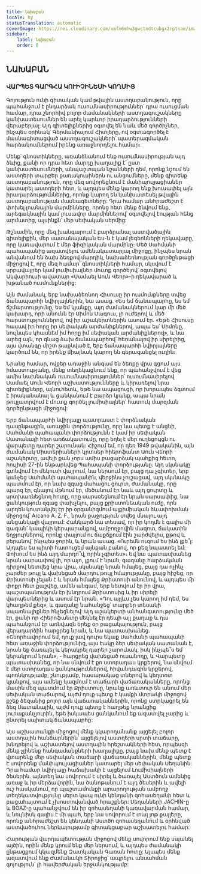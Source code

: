 ```yaml
---
title: Նախաբան
locale: hy
statusTranslation: automatic
coverImage: https://res.cloudinary.com/xmfm6mhw3gwctndtcubgx2rptnae/image/upload/v1741354450/small_cover_tratado_esoterico_de_astrologia_hermetica_6210a35442.webp
sidebar:
    label: Նախաբան
    order: 0
---
```

## ՆԱԽԱԲԱՆ

### ՎԱՐՊԵՏ ԳԱՐԳՀԱ ԿՈՒԻՉԻՆԵՍԻ ԿՈՂՄԻՑ

Գոյություն ունի գիտական ​​կամ թվային աստղաբանություն, որը պահանջում է ընդարձակ ուսումնասիրություններ՝ դրա ուսուցման համար, դրա շնորհիվ բոլոր ժամանակների աստղագուշակները կանխատեսումներ են արել կարևոր իրադարձությունների վերաբերյալ: Այդ գիտելիքներից օգտվել են նաև մեծ գործիչներ, ինչպես օրինակ՝ Գերմանիայում Հիտլերը, ով օգտագործել է մասնագիտացված աստղագուշակների՝ պատերազմական հարձակումներում իրենց առաջնորդելու համար։

Մենք՝ գնոստիկները, առանձնանում ենք ուսումնասիրության այդ ձևից, քանի որ դրա հետ մարդը խաղալիք է՝ ըստ կանխատեսումների, անպաշտպան նշանների դեմ, որոնք նշում են աստղերի տարբեր քառակուսիներն ու անցումները, մենք գիտենք աստղաբանություն, որը մեզ սովորեցնում է մանիպուլյացիաներ կատարել աստղերի հետ, և այդպես մենք կարող ենք խուսափել այն իրադարձություններից, որոնք կարող են կանխատեսել թվային աստղաբանության մասնագետները: Դրա համար անհրաժեշտ է փոխել լուսնային մարմինները, որոնց հետ մենք ծնվում ենք, արեգակնային կամ լուսավոր մարմիններով՝ օգտվելով էության հենց արմատից, այսինքն՝ մեր սեփական սերմից:

Թշնամին, որը մեզ խանգարում է բարձրանալ աստվածային գիտելիքին, մեր սատանայական Ես-ն է կամ լեգեոնների ղեկավարը, որը կառավարում է մեր ֆիզիկական մարմինը։ Մեծ Սահմանի պահապանից ազատվելու ամենակատարյալ միջոցը, ինչպես նրան անվանում են ձախ ձեռքով մարդիկ, նախաձեռնության գործընթացի միջոցով է, որը մեզ համար՝ գնոստիկների համար, սկսվում է սրբավայրեր կամ լումիսիալներ մուտք գործելով՝ օգտվելով Ակվարիուսի ավատար «Սամաել Աուն Վեոր»-ի ղեկավարած և խթանած ուսմունքներից:

Այն ժամանակ, երբ նախաձեռնող Հիսուսը իր ուսմունքները տվեց ճանապարհի նվիրյալներին, նա ասաց. «Ես եմ ճանապարհը, ես եմ ճշմարտությունը, ես եմ կյանքը, այդ ժամանակներում կար մի մեծ կախարդ, որի անունն էր Սիմոն Մագուս, լի ուժերով և մեծ հարստություններով, ով իր աշակերտներին ասում էր. «Եթե Հիսուսը հասավ իր հորը իր սեփական արժանիքներով, ապա ես՝ Սիմոնը, նույնպես կհասնեմ իմ հորը իմ սեփական արժանիքներով», և նա արեց այն, որ գնաց ձախ ճանապարհով՝ հեռանալով իր սիրելիից, այս վտանգը միշտ թաքնված է, երբ ճանապարհի նվիրյալները կարծում են, որ իրենք միայնակ կարող են գերազանցել ուղին։

Նրանց համար, ովքեր առաջին անգամ են ձեռքը վրա գցում այս իմաստությանը, մենք տեղեկացնում ենք, որ պահանջվում է վեց ամիս նախնական ուսումնասիրություններ՝ ուսումնասիրելով Սամաել Աուն Վեորի աշխատությունները և կիրառելով նրա գիտելիքները, այնուհետև, եթե նա ապացուցի, որ խորապես ձգտում է իրականանալ և ցանկանում է բարձր կյանք, ապա նրան թույլատրվում է մուտք գործել լումիսիալներ՝ հատուկ մարզման գործընթացի միջոցով:

Երբ ճանապարհի նվիրյալը պատրաստ է փորձնական դասընթացին, առաջին փորձությունը, որը նա պետք է անցնի, Սահմանի պահապանի փորձությունն է կամ իր սեփական Սատանայի հետ առճակատումը, որը եղել է մեր ուղեցույցն ու վարպետը դարեր շարունակ: Հիշում եմ, որ դեռ 1949 թվականին, այն ժամանակ Միստերիաների կրտսեր հիերոֆանտ Աուն Վեորի աշակերտը, ավելի քան չորս ամիս բացարձակ պահքից հետո, հուլիսի 27-ին ենթարկվեց Պահապանի փորձությանը: Այդ սկսնակը գտնվում էր մեկուսի վայրում, նա ներսում էր, բայց դա չգիտեր, երբ կանչեց Սահմանի պահապանին, վերջինս չուշացավ, այդ սկսնակը պատմում էր, որ նախ զգաց մահացու ցուրտ, ժամանակը, որը պարզ էր, գնալով մթնում էր, մեծանում էր նաև այդ ցուրտը և սրտխառնեցնող հոտը, որը սարսռեցնում էր նրան սարսափից, նա ցանկություն զգաց փախչելու, բայց քրիստոնեական ուժը, որն արդեն կուտակվել էր իր օրգանիզմում ալքիմիական ձևափոխման միջոցով՝ Arcano A. Z. F., նրան քաջություն տվեց մնալու այդ անցանկալի վայրում: Հանկարծ նա տեսավ, որ իր կողմն է գալիս մի գազան՝ կապիկի կերպարանքով, ամբողջովին մազոտ, ճակատին եղջյուրներով, որոնք փայլում ու ճաքճքում էին շարժվելիս, քթով և բերանով՝ ինչպես ջորին, և նրան ասաց. «Ուրեմն ուզում ես ինձ լքե՞լ: Այդպես ես պիտի հատուցեմ այնքան բանով, որ քեզ նպաստել եմ: Փոխում ես ինձ այդ մարդո՞վ, որին չգիտես»։ Եվ նա պատասխանեց նրան սարսափով լի, որ այո, լքում է նրան, գազանը հարձակման դիրքով նետվեց նրա վրա, սկսնակը նրան հմայեց, բայց դա ոչինչ չարժեր թույլ և վախեցած մարդու թույլ հմայությանը, բայց հիշեց, որ Քրիստոսի չելան է և նրան հմայեց Քրիստոսի անունով, և այդպես մի փոքր հետ քաշվեց, ամեն անգամ, երբ նետվում էր իր վրա, պաշտպանություն էր խնդրում Քրիստոսից և իր սիրելի վարպետներից և ասում էր նրան. «Դու այլևս չես կարող իմ դեմ, ես կհաղթեմ քեզ», և գազանը նահանջեց՝ տարբեր տեսակի սպառնալիքներ հնչեցնելով: Այդ աշակերտի անհանգստությունը մեծ էր, քանի որ Հիերոֆանտը մեկնել էր դեպի այլ քաղաք և դա պահանջում էր առնվազն երեք օր բացակայություն, բայց վերադարձին հարցրեց նրան, և նա պատասխանեց. «Շնորհավորում եմ, դուք լավ դուրս եկաք Սահմանի պահապանի հետ առաջին փորձությունից, այս էակը ձեր սեփական սատանան է, նրան եք ծառայել և կերակրել դարեր շարունակ, իսկ ինչպե՞ս եմ կերակրում նրան», - հարցրեց վախեցած ուսանողը, և Վարպետը պատասխանեց, որ նա սնվում է քո ստորադաս կրքերով, նա սնվում է մեր ստորադաս ցանկություններով, հիվանդագին կրքերով, պոռնկությամբ, շնությամբ, հասարակաց տներով և կեղտոտ կյանքով, այս ամենը կազմում է տաճարի վաճառականները, որոնց մասին մեզ պատմում էր Քրիստոսը, նրանք առևտուր են անում մեր սեփական տաճարով, այժմ դուք պետք է կամքի մտրակի միջոցով քշեք ձեզանից բոլոր այն վաճառականներին, որոնք ստրկացրել են ձեզ Սատանային, այժմ դուք պետք է հաղթեք նրանցից յուրաքանչյուրին, եթե իսկապես ցանկանում եք ազատվել չարից և ընտրել սպիտակ ճանապարհը։

Այս աշխատանքի միջոցով մենք կկարողանանք այցելել բոլոր աստղային հանճարներին՝ այցելելով աստղերի սրտի տաճարը, խնդրելով և աշխատելով աստղային հրեշտակների հետ, որպեսզի մենք չլինենք հանգամանքների խաղալիքը, բայց նախ մենք պետք է վտարենք մեր սեփական տաճարի վաճառականներին, մենք պետք է սովորենք մանիպուլյացիաներ կատարել մեր սեփական Սեղանին: Դրա համար նվիրյալը հաճախակի է այցելում Լումիսիալների ծեսերին. այնտեղ նա սովորում է սիրել և ծառայել Աստծուն ամենից առաջ և իր մերձավորին, նա ծանոթանում է այդ ծեսերին և ավելի ուշ հասկանում, որ պաշտամունքի արարողության ամբողջ տեղեկատվությունը սերտ կապ ունի կենդանի զոհասեղանի հետ և բացահայտում է չխոստովանված հրաշքներ: Սեղանների JACHIN-ը և BOAZ-ը պահանջվում են իր զոհասեղանի կառավարման համար, և նույնիսկ գալիս է մի պահ, երբ նա սովորում է տալ յոթ քայլերը, որոնք անհրաժեշտ են կենդանի Աստծո զոհասեղանում և օրհնված աստվածուհու ներկայությամբ գիտակցաբար աշխատելու համար:

Հարության վարդապետության միջոցով մենք սովորում ենք սպանել այծին, որին մենք կրում ենք մեր ներսում, և այդպես ժամանակի ընթացքում կկազմենք Զատկական Գառան հոտը: Այսպես մենք ազատվում ենք Ժամանակի Տիրոջից՝ ապրելու անսահման գոյություն՝ լի հավերժական երջանկությամբ:

